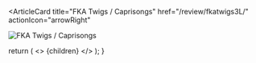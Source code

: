 <ArticleCard
  title="FKA Twigs / Caprisongs"
  href="/review/fkatwigs3L/"
  actionIcon="arrowRight"
>

![FKA Twigs / Caprisongs](../../images/cd/fkatwigs3L.jpg)

</ArticleCard>

  return (
    <>
      {children}
    </>
  );
}